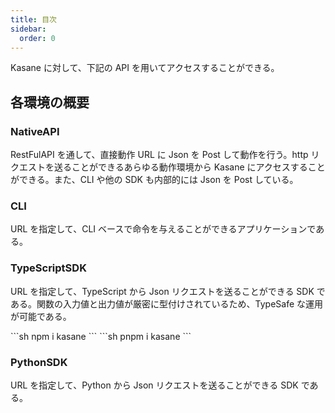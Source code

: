 ---
title: 目次
sidebar:
  order: 0
---


Kasane に対して、下記の API を用いてアクセスすることができる。

## 各環境の概要

### NativeAPI

RestFulAPI を通して、直接動作 URL に Json を Post して動作を行う。http リクエストを送ることができるあらゆる動作環境から Kasane にアクセスすることができる。また、CLI や他の SDK も内部的には Json を Post している。

### CLI

URL を指定して、CLI ベースで命令を与えることができるアプリケーションである。



### TypeScriptSDK

URL を指定して、TypeScript から Json リクエストを送ることができる SDK である。関数の入力値と出力値が厳密に型付けされているため、TypeSafe な運用が可能である。

<Tabs>
  <TabItem label="npm" icon='npm'>
  ```sh
  npm i kasane
  ```
  </TabItem>
  <TabItem label="pnpm" icon='pnpm'>
    ```sh
  pnpm i kasane
  ```
  </TabItem>
</Tabs>

### PythonSDK

URL を指定して、Python から Json リクエストを送ることができる SDK である。
